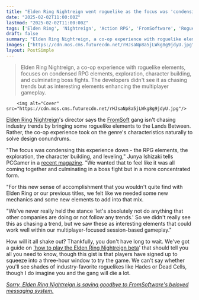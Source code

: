 ```yaml
---
title: "Elden Ring Nightreign went roguelike as the focus was 'condensing' the RPG experience down, not because FromSoftware was 'chasing a trend'"
date: "2025-02-02T11:00:00Z"
lastmod: "2025-02-02T11:00:00Z"
tags: ['Elden Ring', 'Nightreign', 'Action RPG', 'FromSoftware', 'Roguelike', 'Multiplayer', 'Co-op']
draft: false
summary: "Elden Ring Nightreign, a co-op experience with roguelike elements,  focuses on condensed RPG elements, exploration, character building, and culminating boss fights.  The developers didn't see it as chasing trends but as interesting elements enhancing the multiplayer gameplay."
images: ["https://cdn.mos.cms.futurecdn.net/rHJsaNp8a5jLWkg8g9jdyU.jpg"]
layout: PostSimple
---
```

> Elden Ring Nightreign, a co-op experience with roguelike elements,  focuses on condensed RPG elements, exploration, character building, and culminating boss fights.  The developers didn't see it as chasing trends but as interesting elements enhancing the multiplayer gameplay.


        <img alt="Cover" src="https://cdn.mos.cms.futurecdn.net/rHJsaNp8a5jLWkg8g9jdyU.jpg"/>
        
[Elden Ring Nightreign](https://www.gamesradar.com/games/action-rpg/elden-ring-nightreign-guide/)'s director says the [FromSoft](https://www.gamesradar.com/tag/fromsoftware/) gang isn't chasing industry trends by bringing some roguelike elements to the Lands Between. Rather, the co-op experience took on the genre's characteristics naturally to solve design conundrums.

"The focus was condensing this experience down - the RPG elements, the exploration, the character building, and leveling," Junya Ishizaki tells PCGamer in a [recent magazine](https://www.awin1.com/awclick.php?awinmid=2961&awinaffid=103504&clickref=grd-us-1142222654976170169&p=https%3A%2F%2Fwww.magazinesdirect.com%2Faz-magazines%2F6937039%2Fpc-gamer-uk-edition-magazine-single-issue.thtml). "We wanted that to feel like it was all coming together and culminating in a boss fight but in a more concentrated form.

"For this new sense of accomplishment that you wouldn't quite find with Elden Ring or our previous titles, we felt like we needed some new mechanics and some new elements to add into that mix.

"We've never really held the stance 'let's absolutely not do anything that other companies are doing or not follow any trends.' So we didn't really see this as chasing a trend, but we saw these as interesting elements that could work well within our multiplayer-focused session-based gameplay."

How will it all shake out? Thankfully, you don't have long to wait. We've got a guide on ['how to play the Elden Ring Nightreign beta](https://www.gamesradar.com/games/action-rpg/elden-ring-nightreign-beta-technical-test/)' that should tell you all you need to know, though this gist is that players have signed up to squeeze into a three-hour window to try the game. We can't say whether you'll see shades of industry-favorite roguelikes like Hades or Dead Cells, though I do imagine you and the gang will die a lot.

[<em>Sorry, Elden Ring Nightreign is saying goodbye to FromSoftware's beloved messaging system.</em>](https://www.gamesradar.com/games/dark-souls/elden-ring-nightreign-is-saying-goodbye-to-fromsoftwares-beloved-messaging-system/)
        